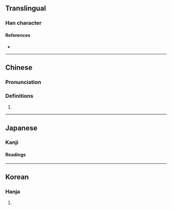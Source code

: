 {{character info/new}}
==Translingual==

===Han character===
{{Han char|rn=6|rad=亅|as=07|sn=8|four=|canj=NNNIN|ids=⿰予予}}

====References====
* {{Han ref|kx=0085.230|hdz=10055.060|uh=3428|ud=13352}}

----

==Chinese==
{{zh-forms|alt=㜿}}

===Pronunciation===
{{zh-pron
|m=xù
|c=zeoi6
|cat=n
}}

===Definitions===
{{zh-hanzi}}

# {{zh-only|堪㐨|a kind of fish in legend}}

----

==Japanese==

===Kanji===
{{ja-kanji|grade=|rs=亅07}}

====Readings====
{{ja-readings
|goon=じょ
|kanon=しょ
}}

----

==Korean==

===Hanja===
{{ko-hanja|hangeul=서|rv=seo|mr=sŏ|y=se}}

# {{rfdef|ko|sort=亅07}}